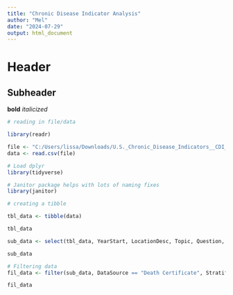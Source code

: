 ```yaml
---
title: "Chronic Disease Indicator Analysis"
author: "Mel"
date: "2024-07-29"
output: html_document
---
```

# Header
## Subheader

**bold**
*italicized*
```r
# reading in file/data

library(readr)

file <- "C:/Users/lissa/Downloads/U.S._Chronic_Disease_Indicators__CDI___2023_Release.csv"
data <- read.csv(file)

```

```r
# Load dplyr
library(tidyverse)

# Janitor package helps with lots of naming fixes
library(janitor)
```

```r
# creating a tibble

tbl_data <- tibble(data)

tbl_data
```



```r
sub_data <- select(tbl_data, YearStart, LocationDesc, Topic, Question, StratificationCategory1, Stratification1, DataSource)

sub_data
```


```r
# Filtering data
fil_data <- filter(sub_data, DataSource == "Death Certificate", StratificationCategory1 == "Gender")

fil_data

```



